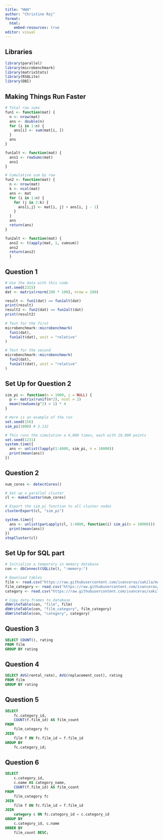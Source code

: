 ```yaml
---
title: "HW4"
author: "Christine Raj"
format:
  html:
    embed-resources: true
editor: visual
---
```


## Libraries

```r
library(parallel)
library(microbenchmark)
library(matrixStats)
library(RSQLite)
library(DBI)
```

## Making Things Run Faster

```r
# Total row sums
fun1 <- function(mat) {
  n <- nrow(mat)
  ans <- double(n) 
  for (i in 1:n) {
    ans[i] <- sum(mat[i, ])
  }
  ans
}

fun1alt <- function(mat) {
  ans1 <- rowSums(mat)
  ans1
}

# Cumulative sum by row
fun2 <- function(mat) {
  n <- nrow(mat)
  k <- ncol(mat)
  ans <- mat
  for (i in 1:n) {
    for (j in 2:k) {
      ans[i,j] <- mat[i, j] + ans[i, j - 1]
    }
  }
  ans
  return(ans)
}

fun2alt <- function(mat) {
  ans2 <- t(apply(mat, 1, cumsum))
  ans2
  return(ans2)
  }
```

## Question 1

```r
# Use the data with this code
set.seed(2315)
dat <- matrix(rnorm(200 * 100), nrow = 200)

result <- fun1(dat) == fun1alt(dat)
print(result)
result2 <- fun2(dat) == fun2alt(dat)
print(result2)
 
# Test for the first
microbenchmark::microbenchmark(
  fun1(dat),
  fun1alt(dat), unit = "relative"
)

# Test for the second
microbenchmark::microbenchmark(
  fun2(dat),
  fun2alt(dat), unit = "relative"
)
```

## Set Up for Question 2

```r
sim_pi <- function(n = 1000, i = NULL) {
  p <- matrix(runif(n*2), ncol = 2)
  mean(rowSums(p^2) < 1) * 4
}

# Here is an example of the run
set.seed(156)
sim_pi(1000) # 3.132

# This runs the simulation a 4,000 times, each with 10,000 points
set.seed(1231)
system.time({
  ans <- unlist(lapply(1:4000, sim_pi, n = 10000))
  print(mean(ans))
})
```

## Question 2

```r
num_cores <- detectCores()

# Set up a parallel cluster
cl <- makeCluster(num_cores)

# Export the sim_pi function to all cluster nodes
clusterExport(cl, "sim_pi")

system.time({
  ans <- unlist(parLapply(cl, 1:4000, function(i) sim_pi(n = 10000)))
  print(mean(ans))
})
stopCluster(cl)
```

## Set Up for SQL part

```r
# Initialize a temporary in memory database
con <- dbConnect(SQLite(), ":memory:")

# Download tables
film <- read.csv("https://raw.githubusercontent.com/ivanceras/sakila/master/csv-sakila-db/film.csv")
film_category <- read.csv("https://raw.githubusercontent.com/ivanceras/sakila/master/csv-sakila-db/film_category.csv")
category <- read.csv("https://raw.githubusercontent.com/ivanceras/sakila/master/csv-sakila-db/category.csv")

# Copy data.frames to database
dbWriteTable(con, "film", film)
dbWriteTable(con, "film_category", film_category)
dbWriteTable(con, "category", category)
```

## Question 3

```sql
SELECT COUNT(), rating
FROM film
GROUP BY rating
```

## Question 4

```sql
SELECT AVG(rental_rate), AVG(replacement_cost), rating
FROM film
GROUP BY rating

```

## Question 5

```sql
SELECT
    fc.category_id,
    COUNT(f.film_id) AS film_count
FROM
    film_category fc
JOIN
    film f ON fc.film_id = f.film_id
GROUP BY
    fc.category_id;
```

## Question 6

```sql
SELECT
    c.category_id,
    c.name AS category_name,
    COUNT(f.film_id) AS film_count
FROM
    film_category fc
JOIN
    film f ON fc.film_id = f.film_id
JOIN
    category c ON fc.category_id = c.category_id
GROUP BY
    c.category_id, c.name
ORDER BY
    film_count DESC;
```

## 
